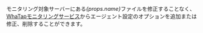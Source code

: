 <p>
モニタリング対象サーバーにある<em>{props.name}</em>ファイルを修正することなく、<a href="https://service.whatap.io">WhaTapモニタリングサービス</a>からエージェント設定のオプションを追加または修正、削除することができます。
</p>
